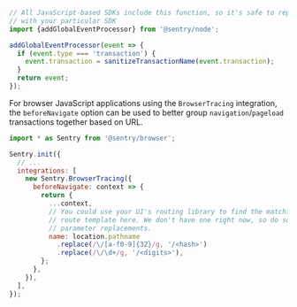```javascript
// All JavaScript-based SDKs include this function, so it's safe to replace `@sentry/node`
// with your particular SDK
import {addGlobalEventProcessor} from '@sentry/node';

addGlobalEventProcessor(event => {
  if (event.type === 'transaction') {
    event.transaction = sanitizeTransactionName(event.transaction);
  }
  return event;
});
```

For browser JavaScript applications using the `BrowserTracing` integration, the `beforeNavigate` option can be used to better group `navigation`/`pageload` transactions together based on URL.

```javascript
import * as Sentry from '@sentry/browser';

Sentry.init({
  // ...
  integrations: [
    new Sentry.BrowserTracing({
      beforeNavigate: context => {
        return {
          ...context,
          // You could use your UI's routing library to find the matching
          // route template here. We don't have one right now, so do some basic
          // parameter replacements.
          name: location.pathname
            .replace(/\/[a-f0-9]{32}/g, '/<hash>')
            .replace(/\/\d+/g, '/<digits>'),
        };
      },
    }),
  ],
});
```
